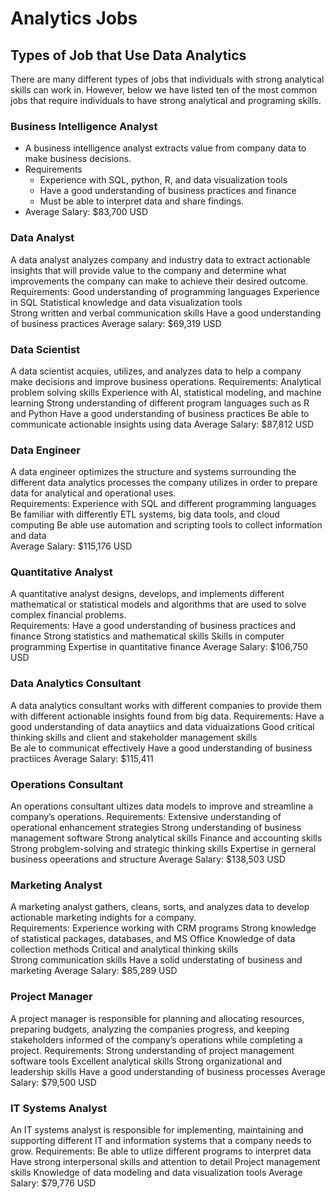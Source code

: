 # Analytics Jobs

## Types of Job that Use Data Analytics 

There are many different types of jobs that individuals with strong analytical skills can work in. However, below we have listed ten of the most common jobs that require individuals to have strong analytical and programing skills.  

### Business Intelligence Analyst 
  + A business intelligence analyst extracts value from company data to make business decisions. 
  + Requirements
      + Experience with SQL, python, R, and  data visualization tools
      + Have a good understanding of business practices and finance  
      + Must be able to interpret data and share findings. 
  + Average Salary: $83,700 USD 

### Data Analyst 
A data analyst analyzes company and industry data to extract actionable insights that will provide value to the company and determine what improvements the company can make to achieve their desired outcome. 
Requirements:
Good understanding of programming languages 
Experience in SQL
Statistical knowledge and data visualization tools  
Strong written and verbal communication skills
Have a good understanding of business practices
Average salary: $69,319 USD

### Data Scientist 
A data scientist acquies, utilizes, and analyzes data to help a company make decisions and improve business operations. 
Requirements:
Analytical problem solving skills 
Experience with AI, statistical modeling,  and machine learning
Strong understanding of different program languages such as R and Python 
Have a good understanding of business practices
Be able to communicate actionable insights using data
Average Salary: $87,812 USD 

### Data Engineer 
A data engineer optimizes the structure and systems surrounding the different data analytics processes the company utilizes in order to prepare data for analytical and operational uses.  
Requirements: 
Experience with SQL and different programming languages 
Be familiar with differently ETL systems, big data tools, and cloud computing 
Be able use automation and scripting tools to collect information and data  
Average Salary: $115,176 USD 

### Quantitative Analyst 
A quantitative analyst designs, develops, and implements different mathematical or statistical models and algorithms that are used to solve complex financial problems.  
Requirements:
Have a good understanding of business practices and finance 
Strong statistics and mathematical skills 
Skills in computer programming
Expertise in quantitative finance 
Average Salary: $106,750 USD 

### Data Analytics Consultant 
A data analytics consultant works with different companies to provide them with different actionable insights found from big data. 
Requirements: 
Have a good understanding of data anaytiics and data viduaizations 
Good critical thinking skills and client and stakeholder management skills  
Be ale to communicat effectively 
Have a good understanding of business practiices 
Average Salary: $115,411 

### Operations Consultant
An operations consultant ultizes data models to improve and streamline a company’s operations. 
Requirements: 
Extensive understanding of operational enhancement strategies 
Strong understanding of business management software 
Strong analytical skills 
Finance and accounting skills 
Strong probglem-solving and strategic thinking skills 
Expertise in gerneral business opeerations and structure 
Average Salary: $138,503 USD 

### Marketing Analyst 
A marketing analyst gathers, cleans, sorts, and analyzes data to develop actionable marketing indights for a company.  
Requirements: 
Experience working with CRM programs
Strong knowledge of statistical packages, databases, and MS Office 
Knowledge of data collection methods 
Critical and analytical thinking skills  
Strong communication skills 
Have a solid understating of business and marketing 
Average Salary: $85,289 USD 

### Project Manager
A project manager is responsible for planning and allocating resources, preparing budgets, analyzing the companies progress, and keeping stakeholders informed of the company’s operations while completing a project. 
Requirements: 
Strong understanding of project management software tools
Excellent analytical skills 
Strong organizational and leadership skills 
Have a good understanding of business processes 
Average Salary: $79,500 USD 

### IT Systems Analyst 
An IT systems analyst is responsible for implementing, maintaining and supporting different IT and information systems that a company needs to grow. 
Requirements: 
Be able to utlize different programs to interpret data 
Have strong interpersonal skills and attention to detail 
Project management skills 
Knowledge of data modeling and data visualization tools 
Average Salary: $79,776 USD 
